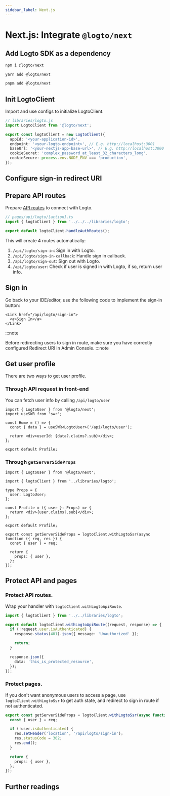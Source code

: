 ```yaml
---
sidebar_label: Next.js
---
```




# Next.js: Integrate `@logto/next`

<AppNote type="Traditional web" />

## Add Logto SDK as a dependency

<Tabs>

  <TabItem value="npm" label="npm">

```bash
npm i @logto/next
```

  </TabItem>
  <TabItem value="yarn" label="Yarn">

```bash
yarn add @logto/next
```

  </TabItem>
  <TabItem value="pnpm" label="pnpm">

```bash
pnpm add @logto/next
```

  </TabItem>

</Tabs>

## Init LogtoClient

Import and use configs to initialize LogtoClient.

```ts
// libraries/logto.js
import LogtoClient from '@logto/next';

export const logtoClient = new LogtoClient({
  appId: '<your-application-id>',
  endpoint: '<your-logto-endpoint>', // E.g. http://localhost:3001
  baseUrl: '<your-nextjs-app-base-url>', // E.g. http://localhost:3000
  cookieSecret: 'complex_password_at_least_32_characters_long',
  cookieSecure: process.env.NODE_ENV === 'production',
});
```

<AssumingUrl />

## Configure sign-in redirect URI

<ConfigureRedirectUri
  figureSrc={redirectUriFigure}
  redirectUri="http://localhost:3000/api/logto/sign-in-callback"
/>

## Prepare API routes

Prepare [API routes](https://nextjs.org/docs/api-routes/introduction) to connect with Logto.

```ts
// pages/api/logto/[action].ts
import { logtoClient } from '../../../libraries/logto';

export default logtoClient.handleAuthRoutes();
```

This will create 4 routes automatically:

1. `/api/logto/sign-in`: Sign in with Logto.
2. `/api/logto/sign-in-callback`: Handle sign in callback.
3. `/api/logto/sign-out`: Sign out with Logto.
4. `/api/logto/user`: Check if user is signed in with Logto, if so, return user info.

## Sign in

<SignInFlowSummary />

Go back to your IDE/editor, use the following code to implement the sign-in button:

```tsx
<Link href="/api/logto/sign-in">
  <a>Sign In</a>
</Link>
```

:::note

Before redirecting users to sign in route, make sure you have correctly configured Redirect URI in
Admin Console.
:::note

## Get user profile

There are two ways to get user profile.

### Through API request in front-end

You can fetch user info by calling `/api/logto/user`

```tsx
import { LogtoUser } from '@logto/next';
import useSWR from 'swr';

const Home = () => {
  const { data } = useSWR<LogtoUser>('/api/logto/user');

  return <div>userId: {data?.claims?.sub}</div>;
};

export default Profile;
```

### Through `getServerSideProps`

```tsx
import { LogtoUser } from '@logto/next';

import { logtoClient } from '../libraries/logto';

type Props = {
  user: LogtoUser;
};

const Profile = ({ user }: Props) => {
  return <div>{user.claims?.sub}</div>;
};

export default Profile;

export const getServerSideProps = logtoClient.withLogtoSsr(async function ({ req, res }) {
  const { user } = req;

  return {
    props: { user },
  };
});
```

## Protect API and pages

### Protect API routes.

Wrap your handler with `logtoClient.withLogtoApiRoute`.

```ts
import { logtoClient } from '../../libraries/logto';

export default logtoClient.withLogtoApiRoute((request, response) => {
  if (!request.user.isAuthenticated) {
    response.status(401).json({ message: 'Unauthorized' });

    return;
  }

  response.json({
    data: 'this_is_protected_resource',
  });
});
```

### Protect pages.

If you don't want anonymous users to access a page, use `logtoClient.withLogtoSsr` to get auth state, and redirect to sign in route if not authenticated.

```ts
export const getServerSideProps = logtoClient.withLogtoSsr(async function ({ req, res }) {
  const { user } = req;

  if (!user.isAuthenticated) {
    res.setHeader('location', '/api/logto/sign-in');
    res.statusCode = 302;
    res.end();
  }

  return {
    props: { user },
  };
});
```

## Further readings

<FurtherReadings />
